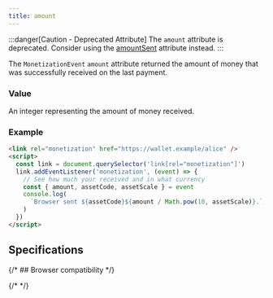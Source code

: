 ```yaml
---
title: amount
---
```



:::danger[Caution - Deprecated Attribute]
The `amount` attribute is deprecated. Consider using the [amountSent](../amountsent/) attribute instead.
:::

The `MonetizationEvent` `amount` attribute returned the amount of money that was successfully received on the last payment.

### Value

An integer representing the amount of money received.

### Example

```html
<link rel="monetization" href="https://wallet.example/alice" />
<script>
  const link = document.querySelector('link[rel="monetization"]')
  link.addEventListener('monetization', (event) => {
    // See how much your received and in what currency
    const { amount, assetCode, assetScale } = event
    console.log(
      `Browser sent ${assetCode}${amount / Math.pow(10, assetScale)}.`,
    )
  })
</script>
```

## Specifications

<Specification anchor='amount-attribute-deprecated' />

{/* ## Browser compatibility */}

{/* <BrowserCompat json={data} /> */}
